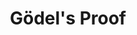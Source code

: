 ---
title: "Gödel's Proof"
bookCover: "/assets/book-covers/goedels-proof.jpg"
bookAuthor: "Ernest Nagel and James R. Newman"
rating: 5
done: false
tags: []
summary: false
detailedNotes: false
amazonLink: ""
amazonAffiliateLink: ""
---